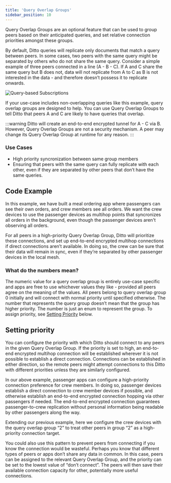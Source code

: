 ```yaml
---
title: 'Query Overlap Groups'
sidebar_position: 10
---
```



Query Overlap Groups are an optional feature that can be used to group peers
based on their anticipated queries, and set relative connection priorities
amongst these groups.

By default, Ditto queries will replicate only documents that match a query between
peers. In some cases, two peers with the same query might be separated by others
who do not share the same query. Consider a simple example of three peers
connected in a line (A - B - C). If A and C share the same query but B does not,
data will not replicate from A to C as B is not interested in the data - and
therefore doesn’t possess it to replicate onwards.

![Query-based Subscriptions](./syncing_data_2_ditto_link.png)

If your use-case includes non-overlapping queries like this example, query
overlap groups are designed to help. You can use Query Overlap Groups to tell
Ditto that peers A and C are likely to have queries that overlap. 

:::warning
Ditto will create an end-to-end encrypted tunnel for A - C via B. However, Query Overlap Groups are not a security mechanism. A peer may change its Query Overlap Group at runtime for any reason.
:::

### Use Cases

* High priority syncronization between same group members
* Ensuring that peers with the same query can fully replicate with each other, even if they are separated by other peers that don’t have the same queries.

## Code Example

In this example, we have built a meal ordering app where passengers can see their own
orders, and crew members see all orders. We want the crew devices to use the
passenger devices as multihop points that syncronizes all orders in the
background, even though the passenger devices aren't observing all orders.

For all peers in a high-priority Query Overlap Group, Ditto will prioritize
these connections, and set up end-to-end encrypted multihop connections if
direct connections aren’t available. In doing so, the crew can be sure that
their data will remain in sync, even if they’re separated by other passenger devices
in the local mesh.

<SnippetGroup name="network-query-overlap-group" />

###  What do the numbers mean?

The numeric value for a query overlap group is entirely use-case specific and
apps are free to use whichever values they like - provided all peers agree on
the meaning of the values. All peers belong to query overlap group 0 initially
and will connect with normal priority until specified otherwise. The number that
represents the query group doesn’t mean that the group has higher priority. The
number is just an enum to represent the group. To assign priority, see
[Setting Priority](#setting-priority) below.


## Setting priority

You can configure the priority with which Ditto should connect to any peers in the given
Query Overlap Group. If the priority is set to high, an end-to-end encrypted
multihop connection will be established wherever it is not possible to establish
a direct connection. Connections can be established in either direction, so
the remote peers might attempt connections to this Ditto with different
priorities unless they are similarly configured.

In our above example, passenger apps can configure a high-priority connection
preference for crew members. In doing so, passenger devices establish a direct
connection to crew member devices if possible, and otherwise establish an end-to-end encrypted
connection hopping via other passengers if needed. The end-to-end encrypted
connection guarantees passenger-to-crew replication without personal information
being readable by other passengers along the way.

Extending our previous example, here we configure the crew devices with the
query overlap group “2” to treat other peers in group “2” as a high-priority
connection target. 

<SnippetGroup name="network-set-priority" />


You could also use this pattern to prevent peers from connecting if you know the
connection would be wasteful. Perhaps you know that different types of peers or
apps don’t share any data in common. In this case, peers can be assigned to the
relevant Query Overlap Group, and the priority can be set to the lowest value of
“don’t connect”. The peers will then save their available connection capacity
for other, potentially more useful connections.